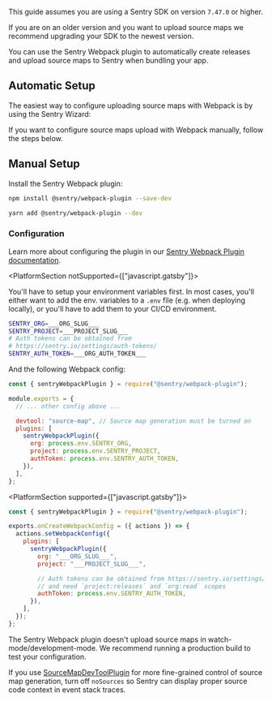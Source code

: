 <Note>

This guide assumes you are using a Sentry SDK on version `7.47.0` or higher.

If you are on an older version and you want to upload source maps we recommend upgrading your SDK to the newest version.

</Note>

You can use the Sentry Webpack plugin to automatically create releases and upload source maps to Sentry when bundling your app.

## Automatic Setup

The easiest way to configure uploading source maps with Webpack is by using the Sentry Wizard:

<Include name="sourcemaps-wizard-instructions.mdx" />

If you want to configure source maps upload with Webpack manually, follow the steps below.

## Manual Setup

Install the Sentry Webpack plugin:

```bash {tabTitle:npm}
npm install @sentry/webpack-plugin --save-dev
```

```bash {tabTitle:Yarn}
yarn add @sentry/webpack-plugin --dev
```

### Configuration

Learn more about configuring the plugin in our [Sentry Webpack Plugin documentation](https://www.npmjs.com/package/@sentry/webpack-plugin).

<PlatformSection notSupported={["javascript.gatsby"]}>

You'll have to setup your environment variables first. In most cases, you'll either want to add the env. variables to a `.env` file (e.g. when deploying locally), or you'll have to add them to your CI/CD environment.

<SignInNote />

<OrgAuthTokenNote />

```bash {filename:.env}
SENTRY_ORG=___ORG_SLUG___
SENTRY_PROJECT=___PROJECT_SLUG___
# Auth tokens can be obtained from
# https://sentry.io/settings/auth-tokens/
SENTRY_AUTH_TOKEN=___ORG_AUTH_TOKEN___
```

And the following Webpack config:

```javascript {filename:webpack.config.js}
const { sentryWebpackPlugin } = require("@sentry/webpack-plugin");

module.exports = {
  // ... other config above ...

  devtool: "source-map", // Source map generation must be turned on
  plugins: [
    sentryWebpackPlugin({
      org: process.env.SENTRY_ORG,
      project: process.env.SENTRY_PROJECT,
      authToken: process.env.SENTRY_AUTH_TOKEN,
    }),
  ],
};
```

</PlatformSection>

<PlatformSection supported={["javascript.gatsby"]}>

<SignInNote />

```javascript {filename:gatsby-node.js}
const { sentryWebpackPlugin } = require("@sentry/webpack-plugin");

exports.onCreateWebpackConfig = ({ actions }) => {
  actions.setWebpackConfig({
    plugins: [
      sentryWebpackPlugin({
        org: "___ORG_SLUG___",
        project: "___PROJECT_SLUG___",

        // Auth tokens can be obtained from https://sentry.io/settings/account/api/auth-tokens/
        // and need `project:releases` and `org:read` scopes
        authToken: process.env.SENTRY_AUTH_TOKEN,
      }),
    ],
  });
};
```

</PlatformSection>

<Note>

The Sentry Webpack plugin doesn't upload source maps in watch-mode/development-mode.
We recommend running a production build to test your configuration.

</Note>

<Note>

If you use [SourceMapDevToolPlugin](https://webpack.js.org/plugins/source-map-dev-tool-plugin) for more fine-grained control of source map generation, turn off `noSources` so Sentry can display proper source code context in event stack traces.

</Note>
